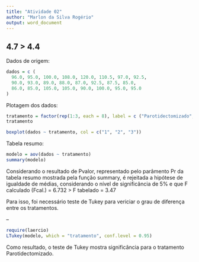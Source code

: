 ```yaml
---
title: "Atividade 02"
author: "Marlon da Silva Rogério"
output: word_document
---
```


## 4.7 > 4.4

Dados de origem:
```r
dados = c (
  96.0, 95.0, 100.0, 108.0, 120.0, 110.5, 97.0, 92.5,
  90.0, 93.0, 89.0, 88.0, 87.0, 92.5, 87.5, 85.0,
  86.0, 85.0, 105.0, 105.0, 90.0, 100.0, 95.0, 95.0
)
```

Plotagem dos dados:

```r
tratamento = factor(rep(1:3, each = 8), label = c ("Parotidectomizado", "Pseudoparotidectomizado", "Normal"))
tratamento

boxplot(dados ~ tratamento, col = c("1", "2", "3"))
```

Tabela resumo:

```r
modelo = aov(dados ~ tratamento)
summary(modelo)
```

Considerando o resultado de Pvalor, representado pelo parâmento Pr 
da tabela resumo mostrada pela função summary, é rejeitada a hipótese de 
igualdade de médias, considerando o nível de significância de 5% e que
F calculado (Fcal.) = 6.732 > F tabelado = 3.47

Para isso, foi necessário teste de Tukey para vericiar o grau de diferença
entre os tratamentos.

--

```r
require(laercio)
LTukey(modelo, which = "tratamento", conf.level = 0.95)
```

Como resultado, o teste de Tukey mostra significância para o tratamento 
Parotidectomizado.

